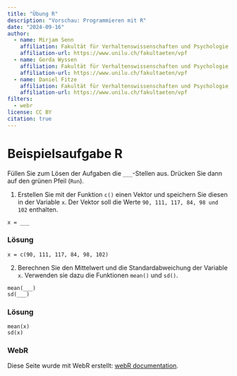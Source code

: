 ```yaml
---
title: "Übung R"
description: "Vorschau: Programmieren mit R"
date: "2024-09-16"
author:
  - name: Mirjam Senn
    affiliation: Fakultät für Verhaltenswissenschaften und Psychologie, Universität Luzern
    affiliation-url: https://www.unilu.ch/fakultaeten/vpf
  - name: Gerda Wyssen
    affiliation: Fakultät für Verhaltenswissenschaften und Psychologie, Universität Luzern
    affiliation-url: https://www.unilu.ch/fakultaeten/vpf
  - name: Daniel Fitze
    affiliation: Fakultät für Verhaltenswissenschaften und Psychologie, Universität Luzern
    affiliation-url: https://www.unilu.ch/fakultaeten/vpf
filters:
  - webr
license: CC BY
citation: true
---
```


# Beispielsaufgabe R

Füllen Sie zum Lösen der Aufgaben die `___`-Stellen aus. Drücken Sie dann auf den grünen Pfeil (`Run`). 


1. Erstellen Sie mit der Funktion `c()` einen Vektor und speichern Sie diesen in der Variable `x`. Der Vektor soll die Werte `90, 111, 117, 84, 98 und 102` enthalten. 


```webr-r
x = ___
```

::: {.callout-caution collapse="true"}

### Lösung

```webr-r
x = c(90, 111, 117, 84, 98, 102)
```
:::

2. Berechnen Sie den Mittelwert und die Standardabweichung der Variable `x`. Verwenden sie dazu die Funktionen `mean()` und `sd()`.

```webr-r
mean(___)
sd(___)
```

::: {.callout-caution collapse="true"}

### Lösung

```webr-r
mean(x)
sd(x)
```
:::

### WebR

Diese Seite wurde mit WebR erstellt: [webR documentation](https://quarto-webr.thecoatlessprofessor.com/qwebr-first-steps.html).
